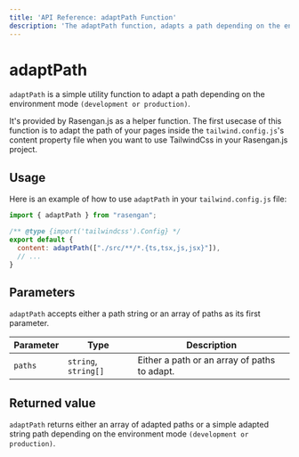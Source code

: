 ```yaml
---
title: 'API Reference: adaptPath Function'
description: 'The adaptPath function, adapts a path depending on the environment mode `(development or production)`.'
---
```


# adaptPath

`adaptPath` is a simple utility function to adapt a path depending on the environment mode `(development or production)`.

It's provided by Rasengan.js as a helper function. 
The first usecase of this function is to adapt the path of your pages inside the `tailwind.config.js`'s content property file when you want to use TailwindCss in your Rasengan.js project.


## Usage

Here is an example of how to use `adaptPath` in your `tailwind.config.js` file:

```javascript filename="tailwind.config.js" showLineNumbers copy 
import { adaptPath } from "rasengan";

/** @type {import('tailwindcss').Config} */
export default {
  content: adaptPath(["./src/**/*.{ts,tsx,js,jsx}"]),
  // ...
}
```

## Parameters

`adaptPath` accepts either a path string or an array of paths as its first parameter.

| Parameter | Type                 | Description                                  |
| --------- | -------------------- | -------------------------------------------- |
| `paths`   | `string`, `string[]` | Either a path or an array of paths to adapt. |


## Returned value

`adaptPath` returns either an array of adapted paths or a simple adapted string path depending on the environment mode `(development or production)`.